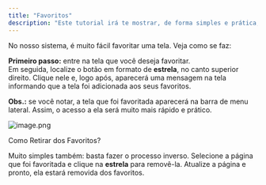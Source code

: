 ```yaml
---
title: "Favoritos"
description: "Este tutorial irá te mostrar, de forma simples e prática, como favoritar uma tela no sistema Agulhão."
---
```


No nosso sistema, é muito fácil favoritar uma tela. Veja como se faz:

**Primeiro passo:** entre na tela que você deseja favoritar.\
Em seguida, localize o botão em formato de **estrela**, no canto superior direito. Clique nele e, logo após, aparecerá uma mensagem na tela informando que a tela foi adicionada aos seus favoritos.

**Obs.:** se você notar, a tela que foi favoritada aparecerá na barra de menu lateral. Assim, o acesso a ela será muito mais rápido e prático.

![image.png](/image.png)

Como Retirar dos Favoritos?

Muito simples também: basta fazer o processo inverso. Selecione a página que foi favoritada e clique na **estrela** para removê-la. Atualize a página e pronto, ela estará removida dos favoritos.